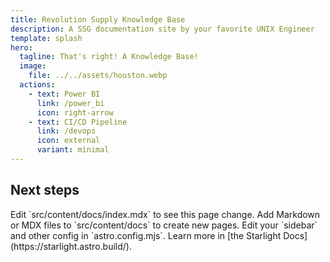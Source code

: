 ```yaml
---
title: Revolution Supply Knowledge Base
description: A SSG documentation site by your favorite UNIX Engineer
template: splash
hero:
  tagline: That's right! A Knowledge Base!
  image:
    file: ../../assets/houston.webp
  actions:
    - text: Power BI
      link: /power_bi
      icon: right-arrow
    - text: CI/CD Pipeline
      link: /devops
      icon: external
      variant: minimal
---
```



## Next steps

<CardGrid>
	<Card title="Update content" icon="pencil">
		Edit `src/content/docs/index.mdx` to see this page change.
	</Card>
	<Card title="Add new content" icon="add-document">
		Add Markdown or MDX files to `src/content/docs` to create new pages.
	</Card>
	<Card title="Configure your site" icon="setting">
		Edit your `sidebar` and other config in `astro.config.mjs`.
	</Card>
	<Card title="Read the docs" icon="open-book">
		Learn more in [the Starlight Docs](https://starlight.astro.build/).
	</Card>
</CardGrid>
